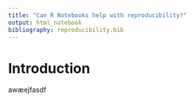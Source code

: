 ```yaml
---
title: "Can R Notebooks help with reproducibility?"
output: html_notebook
bibliography: reproducibility.bib
---
```


# Introduction

awæejfasdf
